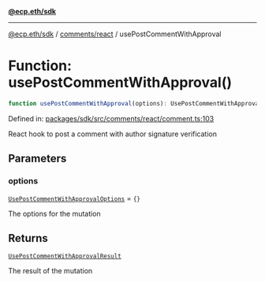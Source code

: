 [**@ecp.eth/sdk**](../../../index.mdx)

***

[@ecp.eth/sdk](/sdk-reference/index.mdx) / [comments/react](/sdk-reference/comments/react/index.mdx) / usePostCommentWithApproval

# Function: usePostCommentWithApproval()

```ts
function usePostCommentWithApproval(options): UsePostCommentWithApprovalResult;
```

Defined in: [packages/sdk/src/comments/react/comment.ts:103](https://github.com/ecp-eth/comments-monorepo/blob/main/packages/sdk/src/comments/react/comment.ts#L103)

React hook to post a comment with author signature verification

## Parameters

### options

[`UsePostCommentWithApprovalOptions`](/sdk-reference/comments/react/type-aliases/UsePostCommentWithApprovalOptions.mdx) = `{}`

The options for the mutation

## Returns

[`UsePostCommentWithApprovalResult`](/sdk-reference/comments/react/type-aliases/UsePostCommentWithApprovalResult.mdx)

The result of the mutation
